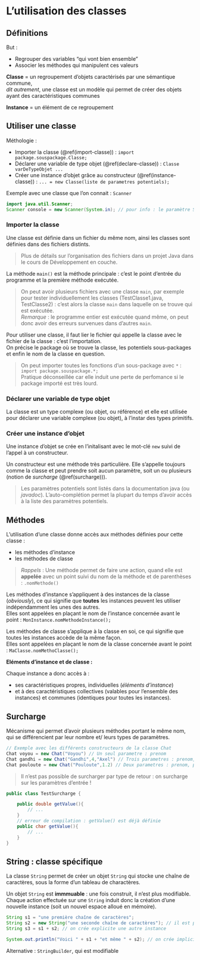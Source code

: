 # L'utilisation des classes

## Définitions

But : 

  - Regrouper des variables "qui vont bien ensemble"
  - Associer les méthodes qui manipulent ces valeurs
    
**Classe** = un regroupement d'objets caractérisés par une sémantique commune,  
*dit autrement*, une classe est un modèle qui permet de créer des objets ayant des caractéristiques communes

**Instance** = un élément de ce regroupement

## Utiliser une classe

Méthologie :

  - Importer la classe (\@ref(import-classe)) : `import package.souspackage.Classe;`
  - Déclarer une variable de type objet (\@ref(declare-classe)) : `Classe varDeTypeObjet ...`
  - Créer une instance d'objet grâce au constructeur (\@ref(instance-classe)) : `... = new Classe(liste de parametres potentiels);`

Exemple avec une classe que l'on connait : `Scanner`

```java
import java.util.Scanner;
Scanner console = new Scanner(System.in); // pour info : le paramètre System.in permet de récupérer la saisie utilisateur
```

### Importer la classe {#import-classe}

Une classe est définie dans un fichier du même nom, ainsi les classes sont définies dans des fichiers distints.

> Plus de détails sur l'organisation des fichiers dans un projet Java dans le cours de Développement en couche.

La méthode `main()` est la méthode principale : c'est le point d'entrée du programme et la première méthode exécutée. 

> On peut avoir plusieurs fichiers avec une classe `main`, par exemple pour tester individuellement les classes (TestClasse1.java, TestClasse2) : c'est alors la classe `main` dans laquelle on se trouve qui est exécutée.  
*Remarque* : le programme entier est exécutée quand même, on peut donc avoir des erreurs survenues dans d'autres `main`.

Pour utiliser une classe, il faut lier le fichier qui appelle la classe avec le fichier de la classe : c'est l'importation.  
On précise le package où se trouve la classe, les potentiels sous-packages et enfin le nom de la classe en question.

> On peut importer toutes les fonctions d'un sous-package avec `*` : `import package.souspackage.*;`  
Pratique déconseillée car elle induit une perte de perfomance si le package importé est très lourd.

### Déclarer une variable de type objet {#declare-classe}

La classe est un type complexe (ou objet, ou référence) et elle est utilisée pour déclarer une variable complexe (ou objet), à l'instar des types primitifs.

### Créer une instance d'objet {#instance-classe}

Une instance d'objet se crée en l'initalisant avec le mot-clé `new` suivi de l'appel à un constructeur. 

Un constructeur est une méthode très particulière. Elle s'appelle toujours comme la classe et peut prendre soit aucun paramètre, soit un ou plusieurs (notion de *surcharge* (\@ref(surcharge))).

> Les paramètres potentiels sont listés dans la documentation java (ou *javadoc*). L'auto-complétion permet la plupart du temps d'avoir accès à la liste des paramètres potentiels. 

## Méthodes

L'utilisation d'une classe donne accès aux méthodes définies pour cette classe :

  - les méthodes d'instance
  - les méthodes de classe

> *Rappels* : Une méthode permet de faire une action, quand elle est **appelée** avec un point suivi du nom de la méthode et de parenthèses : `.nomMethode()`

Les méthodes d'instance s'appliquent à des instances de la classe (*obviously*), ce qui signifie que **toutes** les instances peuvent les utiliser indépendamment les unes des autres.  
Elles sont appelées en plaçant le nom de l'instance concernée avant le point : `MonInstance.nomMethodeInstance();`

Les méthodes de classe s'applique à la classe en soi, ce qui signifie que toutes les instances accède de la même façon.  
Elles sont appelées en plaçant le nom de la classe concernée avant le point : `MaClasse.nomMethoClasse();`

**Eléments d'instance et de classe :**

Chaque instance a donc accès à : 

   - ses caractéristiques propres, individuelles (*éléments d'instance*)
   - et à des caractéristiques collectives (valables pour l'ensemble des instances) et communes (identiques pour toutes les instances).

## Surcharge {#surcharge}

Mécanisme qui permet d'avoir plusieurs méthodes portant le même nom, qui se différencient par leur nombre et/ leurs types de paramètres.

```java
// Exemple avec les différents constructeurs de la classe Chat
Chat voyou = new Chat("Voyou") // Un seul parametre : prenom
Chat gandhi = new Chat("Gandhi",4,"Axel") // Trois parametres : prenom, age, maitre
Chat pouloute = new Chat("Pouloute",1.2) // Deux parametres : prenom, poids
```

> Il n'est pas possible de surcharger par type de retour : on surcharge sur les paramètres d'entrée !

```java
public class TestSurcharge {

    public double getValue(){
        // ...
    }
    // erreur de compilation : getValue() est déjà définie
    public char getValue(){
        // ... 
    }
}
```


## String : classe spécifique

La classe `String` permet de créer un objet `String` qui stocke une chaîne de caractères, sous la forme d'un tableau de charactères.

Un objet `String` est **immmuable** : une fois construit, il n'est plus modifiable. Chaque action effectuée sur une `String` induit donc la création d'une nouvelle instance (soit un nouvel espace alloué en mémoire).

```java
String s1 = "une première chaîne de caractères";
String s2 = new String("une seconde chaîne de caractères"); // il est possible d'utiliser le constructeur
String s3 = s1 + s2; // on crée explicite une autre instance

System.out.println("Voici " + s1 + "et même " + s2); // on crée implicitement une nouvelle instance
```

Alternative : `StringBuilder`, qui est modifiable